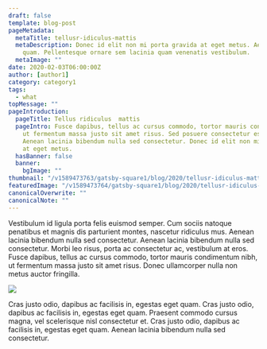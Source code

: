 ```yaml
---
draft: false
template: blog-post
pageMetadata:
  metaTitle: tellusr-idiculus-mattis
  metaDescription: Donec id elit non mi porta gravida at eget metus. Aenean eu leo
    quam. Pellentesque ornare sem lacinia quam venenatis vestibulum.
  metaImage: ""
date: 2020-02-03T06:00:00Z
author: [author1]
category: category1
tags:
  - what
topMessage: ""
pageIntroduction:
  pageTitle: Tellus ridiculus  mattis
  pageIntro: Fusce dapibus, tellus ac cursus commodo, tortor mauris condimentum nibh,
    ut fermentum massa justo sit amet risus. Sed posuere consectetur est at lobortis.
    Aenean lacinia bibendum nulla sed consectetur. Donec id elit non mi porta gravida
    at eget metus.
  hasBanner: false
  banner:
    bgImage: ""
thumbnail: "/v1589473763/gatsby-square1/blog/2020/tellusr-idiculus-mattis/sample-image-1_qxqiem.jpg"
featuredImage: "/v1589473764/gatsby-square1/blog/2020/tellusr-idiculus-mattis/sample-image-3_ghs2p4.jpg"
canonicalOverwrite: ""
canonicalNote: ""
---
```


Vestibulum id ligula porta felis euismod semper. Cum sociis natoque penatibus et magnis dis parturient montes, nascetur ridiculus mus. Aenean lacinia bibendum nulla sed consectetur. Aenean lacinia bibendum nulla sed consectetur. Morbi leo risus, porta ac consectetur ac, vestibulum at eros. Fusce dapibus, tellus ac cursus commodo, tortor mauris condimentum nibh, ut fermentum massa justo sit amet risus. Donec ullamcorper nulla non metus auctor fringilla.

![](https://res.cloudinary.com/glinkaco/image/upload/v1589473763/gatsby-square1/blog/2020/tellusr-idiculus-mattis/sample-image-2_fumbkk.jpg)

Cras justo odio, dapibus ac facilisis in, egestas eget quam. Cras justo odio, dapibus ac facilisis in, egestas eget quam. Praesent commodo cursus magna, vel scelerisque nisl consectetur et. Cras justo odio, dapibus ac facilisis in, egestas eget quam. Aenean lacinia bibendum nulla sed consectetur.
